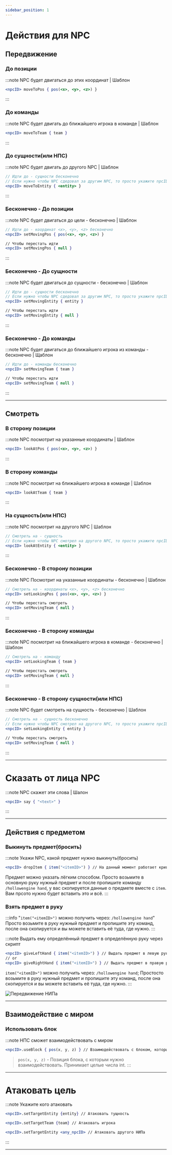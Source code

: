 ```yaml
---
sidebar_position: 1
---
```


# Действия для NPC

## Передвижение

### До позиции

:::note NPC будет двигаться до этих координат | Шаблон
```jsx
<npcID> moveToPos { pos(<x>, <y>, <z>) }
```
:::

### До команды

:::note NPC будет двигать до ближайшего игрока в команде | Шаблон
```jsx
<npcID> moveToTeam { team }
```
:::

### До сущности(или НПС)

:::note NPC будет двигать до другого NPC | Шаблон
```jsx
// Идти до - сущности бесконечно
// Если нужно чтобы NPC сдедовал за другим NPC, то просто укажите npcID другого без {}
<npcID> moveToEntity { <entity> }
```
:::

### Бесконечно - До позиции

:::note NPC будет двигаться до цели - бесконечно | Шаблон
```jsx
// Идти до - координат <x>, <y>, <z> бесконечно
<npcID> setMovingPos { pos(<x>, <y>, <z>) } 

// Чтобы перестать идти
<npcID> setMovingPos { null }
```
:::

### Бесконечно - До сущности

:::note NPC будет двигаться до сущности - бесконечно | Шаблон
```jsx
// Идти до - сущности бесконечно
// Если нужно чтобы NPC сдедовал за другим NPC, то просто укажите npcID другого без {}
<npcID> setMovingEntity { entity }

// Чтобы перестать идти
<npcID> setMovingEntity { null }
```
:::

### Бесконечно - До команды

:::note NPC будет двигаться до ближайшего игрока из команды - бесконечно | Щаблон
```jsx
// Идти до - команды бесконечно
<npcID> setMovingTeam { team }

// Чтобы перестать идти
<npcID> setMovingTeam { null }
```
:::

---

## Смотреть

### В сторону позиции

:::note NPC посмотрит на указанные координаты | Шаблон
```jsx
<npcID> lookAtPos { pos(<x>, <y>, <z>) }
```
:::

### В сторону команды

:::note NPC посмотрит на ближайшего игрока в команде | Шаблон
```jsx
<npcID> lookAtTeam { team }
```
:::

### На сущность(или НПС)

:::note NPC посмотрит на другого NPC | Шаблон
```jsx
// Смотреть на - сущность
// Если нужно чтобы NPC смотрел на другого NPC, то просто укажите npcID другого без {}
<npcID> lookAtEntity { <entity> }
```
:::

### Бесконечно - В сторону позиции

:::note NPC Посмотрит на указанные координаты - бесконечно | Шаблон
```jsx
// Смотреть на - координаты <x>, <y>, <z> бесконечно
<npcID> setLookingPos { pos(<x>, <y>, <z>) }

// Чтобы перестать смотреть
<npcID> setMovingTeam { null }
```
:::

### Бесконечно - В сторону команды

:::note NPC посмотрит на ближайшего игрока в команде - бесконечно | Шаблон
```jsx
// Смотреть на - команду
<npcID> setLookingTeam { team }

// Чтобы перестать смотреть
<npcID> setMovingTeam { null }
```
:::

### Бесконечно - В сторону сущности(или НПС)

:::note NPC будет смотреть на сущность - бесконечно | Шаблон
```jsx
// Смотреть на - сущность бесконечно
// Если нужно чтобы NPC смотрел на другого NPC, то просто укажите npcID другого без {}
<npcID> setLookingEntity { entity }

// Чтобы перестать смотреть
<npcID> setMovingTeam { null }
```
:::

---

# Сказать от лица NPC

:::note NPC скажет эти слова | Шалон
```jsx
<npcID> say { "<text>" }
```
:::

---

## Действия с предметом

### Выкинуть предмет(бросить)

:::note Укажи NPC, какой предмет нужно выкинуть(бросить)
```jsx
<npcID> dropItem { item("<itemID>") } // На данный момент работает криво, кидает только на Юг. Ждём патча.
```
	
Предмет можно указать лёгким способом. Просто возьмите в основную руку нужный предмет и после пропишите команду `/hollowengine hand`, у вас скопируется данные о предмете вместе с `item`. Вам прсото нужно будет вставить это и всё.
:::

### Взять предмет в руку

:::info "`item("<itemID>")` можно получить через: `/hollowengine hand`"
Просто возьмите в руку нужный предмет и пропишите эту команд, после она скопируется и вы можете вставить её туда, где нужно.
:::

:::note Выдать ему определённый предмет в определённую руку через скрипт
```jsx
<npcID> giveLeftHand { item("<itemID>") } // Выдать предмет в левую руку
// or
<npcID> giveRightHand { item("<itemID>") } // Выдать предмет в правую руку
```
`item("<itemID>")` можно получить через: `/hollowengine hand`; Простосто возьмите в руку нужный предмет и пропишите эту команд, после она скопируется и вы можете вставить её туда, где нужно.
:::

![Передвижение НИПа](../../.resourses/npc-moveToPos.gif)

---

## Взаимодействие с миром

### Использовать блок

:::note НПС сможет взаимодействовать с миром
```jsx
<npcID>.useBlock { pos(x, y, z) } // Взаимодействовать с блоком, который находится на координатах x, y, z
```
> `pos(x, y, z)` - Позиция блока, с которым нужно взаимодействовать. Принимает целые числа int.
:::

---

# Атаковать цель

:::note Укажите кого атаковать
```jsx
<npcID>.setTargetEntity {entity} // Атаковать тущность
```
```jsx
<npcID>.setTargetTeam {team} // Атаковать игрока
```
```jsx
<npcID>.setTargetEntity <any_npcID> // Атаковать другого НИПа
```
:::

---
